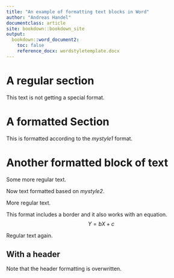 ```yaml
---
title: "An example of formatting text blocks in Word"
author: "Andreas Handel"
documentclass: article
site: bookdown::bookdown_site
output:
  bookdown::word_document2: 
    toc: false
    reference_docx: wordstyletemplate.docx
---
```


# A regular section

This text is not getting a special format.

# A formatted Section

:::{custom-style="mystyle1"}
This is formatted according to the _mystyle1_ format.
:::

# Another formatted block of text

Some more regular text.

:::{custom-style="mystyle2"}
Now text formatted based on _mystyle2_.
:::

More regular text.

:::{custom-style="mystyle3"}
This format includes a border and it also works with an equation.
$$Y = bX + c$$
:::

Regular text again.

::: {custom-style="mystyle1"}
# With a header

Note that the header formatting is overwritten.
:::
